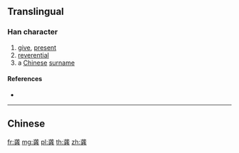 {{character info/new}}
{{also|龔}}
==Translingual==

===Han character===
{{Han char|rn=212|rad=龙|as=06|sn=11|four=|canj=IPTC|ids=⿱龙共}}

# [[give]], [[present]]
# [[reverential]]
# a [[Chinese]] [[surname]]

====References====
* {{Han ref|kx=1537.251|hdz=74805.130|uh=9F9A|ud=40858}}

----

==Chinese==
{{zh-see|龔}}

[[fr:龚]]
[[mg:龚]]
[[pl:龚]]
[[th:龚]]
[[zh:龚]]